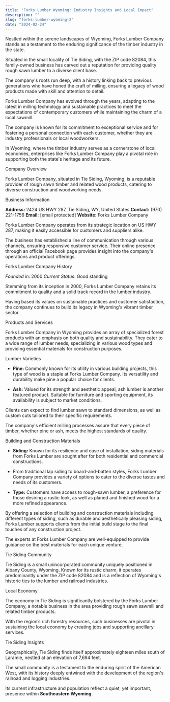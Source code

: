 ```yaml
---
title: "Forks Lumber Wyoming: Industry Insights and Local Impact"
description: ""
slug: "forks-lumber-wyoming-2"
date: "2024-02-24"
---
```



Nestled within the serene landscapes of Wyoming, Forks Lumber Company stands as a testament to the enduring significance of the timber industry in the state. 

Situated in the small locality of Tie Siding, with the ZIP code 82084, this family-owned business has carved out a reputation for providing quality rough sawn lumber to a diverse client base. 

The company's roots run deep, with a history linking back to previous generations who have honed the craft of milling, ensuring a legacy of wood products made with skill and attention to detail.

Forks Lumber Company has evolved through the years, adapting to the latest in milling technology and sustainable practices to meet the expectations of contemporary customers while maintaining the charm of a local sawmill. 

The company is known for its commitment to exceptional service and for fostering a personal connection with each customer, whether they are industry professionals or local woodworkers. 

In Wyoming, where the timber industry serves as a cornerstone of local economies, enterprises like Forks Lumber Company play a pivotal role in supporting both the state's heritage and its future.

Company Overview

Forks Lumber Company, situated in Tie Siding, Wyoming, is a reputable provider of rough sawn timber and related wood products, catering to diverse construction and woodworking needs.

Business Information

**Address:** 2424 US HWY 287, Tie Siding, WY, United States
**Contact:** (970) 221-1756
**Email:** [email protected]
**Website:** Forks Lumber Company

Forks Lumber Company operates from its strategic location on US HWY 287, making it easily accessible for customers and suppliers alike. 

The business has established a line of communication through various channels, ensuring responsive customer service. Their online presence through an official Facebook page provides insight into the company's operations and product offerings.

Forks Lumber Company History

*Founded in*: 2000
*Current Status*: Good standing

Stemming from its inception in 2000, Forks Lumber Company retains its commitment to quality and a solid track record in the lumber industry. 

Having based its values on sustainable practices and customer satisfaction, the company continues to build its legacy in Wyoming's vibrant timber sector.

Products and Services

Forks Lumber Company in Wyoming provides an array of specialized forest products with an emphasis on both quality and sustainability. They cater to a wide range of lumber needs, specializing in various wood types and providing essential materials for construction purposes.

Lumber Varieties

- **Pine:** Commonly known for its utility in various building projects, this type of wood is a staple at Forks Lumber Company. Its versatility and durability make pine a popular choice for clients.

- **Ash:** Valued for its strength and aesthetic appeal, ash lumber is another featured product. Suitable for furniture and sporting equipment, its availability is subject to market conditions.

Clients can expect to find lumber sawn to standard dimensions, as well as custom cuts tailored to their specific requirements. 

The company's efficient milling processes assure that every piece of timber, whether pine or ash, meets the highest standards of quality.

Building and Construction Materials

- **Siding:** Known for its resilience and ease of installation, siding materials from Forks Lumber are sought after for both residential and commercial constructions. 

- From traditional lap siding to board-and-batten styles, Forks Lumber Company provides a variety of options to cater to the diverse tastes and needs of its customers.

- **Type:** Customers have access to rough-sawn lumber, a preference for those desiring a rustic look, as well as planed and finished wood for a more refined appearance.

By offering a selection of building and construction materials including different types of siding, such as durable and aesthetically pleasing siding, Forks Lumber supports clients from the initial build stage to the final touches of any construction project. 

The experts at Forks Lumber Company are well-equipped to provide guidance on the best materials for each unique venture.

Tie Siding Community

Tie Siding is a small unincorporated community uniquely positioned in Albany County, Wyoming. Known for its rustic charm, it operates predominantly under the ZIP code 82084 and is a reflection of Wyoming's historic ties to the lumber and railroad industries.

Local Economy

The economy in Tie Siding is significantly bolstered by the Forks Lumber Company, a notable business in the area providing rough sawn sawmill and related timber products. 

With the region’s rich forestry resources, such businesses are pivotal in sustaining the local economy by creating jobs and supporting ancillary services.

Tie Siding Insights

Geographically, Tie Siding finds itself approximately eighteen miles south of Laramie, nestled at an elevation of 7,694 feet. 

The small community is a testament to the enduring spirit of the American West, with its history deeply entwined with the development of the region's railroad and logging industries. 

Its current infrastructure and population reflect a quiet, yet important, presence within **Southeastern Wyoming**.

